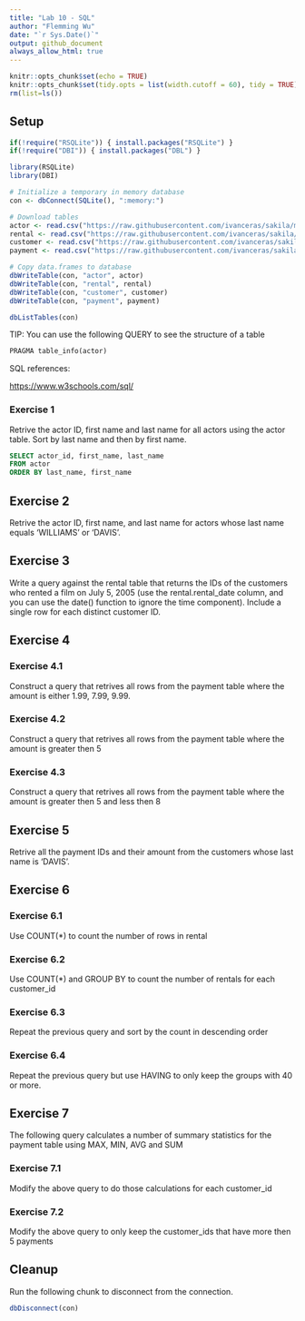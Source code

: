 ```yaml
---
title: "Lab 10 - SQL"
author: "Flemming Wu"
date: "`r Sys.Date()`"
output: github_document
always_allow_html: true
---
```



```r
knitr::opts_chunk$set(echo = TRUE)
knitr::opts_chunk$set(tidy.opts = list(width.cutoff = 60), tidy = TRUE)
rm(list=ls())
```

## Setup

```r
if(!require("RSQLite")) { install.packages("RSQLite") }
if(!require("DBI")) { install.packages("DBL") }

library(RSQLite)
library(DBI)
```

```r
# Initialize a temporary in memory database
con <- dbConnect(SQLite(), ":memory:")

# Download tables
actor <- read.csv("https://raw.githubusercontent.com/ivanceras/sakila/master/csv-sakila-db/actor.csv")
rental <- read.csv("https://raw.githubusercontent.com/ivanceras/sakila/master/csv-sakila-db/rental.csv")
customer <- read.csv("https://raw.githubusercontent.com/ivanceras/sakila/master/csv-sakila-db/customer.csv")
payment <- read.csv("https://raw.githubusercontent.com/ivanceras/sakila/master/csv-sakila-db/payment_p2007_01.csv")

# Copy data.frames to database
dbWriteTable(con, "actor", actor)
dbWriteTable(con, "rental", rental)
dbWriteTable(con, "customer", customer)
dbWriteTable(con, "payment", payment)
```

```r
dbListTables(con)
```
TIP: You can use the following QUERY to see the structure of a table

```sql
PRAGMA table_info(actor)
```

SQL references:

[https://www.w3schools.com/sql/](https://www.w3schools.com/sql/)


### Exercise 1
Retrive the actor ID, first name and last name for all actors using the actor table. Sort by last name and then by first name.
```sql
SELECT actor_id, first_name, last_name
FROM actor
ORDER BY last_name, first_name
```


## Exercise 2
Retrive the actor ID, first name, and last name for actors whose last name equals ‘WILLIAMS’ or ‘DAVIS’.


## Exercise 3
Write a query against the rental table that returns the IDs of the customers who rented a film on July 5, 2005 (use the rental.rental_date column, and you can use the date() function to ignore the time component). Include a single row for each distinct customer ID.


## Exercise 4

### Exercise 4.1
Construct a query that retrives all rows from the payment table where the amount is either 1.99, 7.99, 9.99.


### Exercise 4.2
Construct a query that retrives all rows from the payment table where the amount is greater then 5


### Exercise 4.3
Construct a query that retrives all rows from the payment table where the amount is greater then 5 and less then 8


## Exercise 5
Retrive all the payment IDs and their amount from the customers whose last name is ‘DAVIS’.


## Exercise 6

### Exercise 6.1
Use COUNT(*) to count the number of rows in rental

### Exercise 6.2
Use COUNT(*) and GROUP BY to count the number of rentals for each customer_id

### Exercise 6.3
Repeat the previous query and sort by the count in descending order

### Exercise 6.4
Repeat the previous query but use HAVING to only keep the groups with 40 or more.


## Exercise 7
The following query calculates a number of summary statistics for the payment table using MAX, MIN, AVG and SUM

### Exercise 7.1
Modify the above query to do those calculations for each customer_id

### Exercise 7.2
Modify the above query to only keep the customer_ids that have more then 5 payments

## Cleanup
Run the following chunk to disconnect from the connection.
```r
dbDisconnect(con)
```

